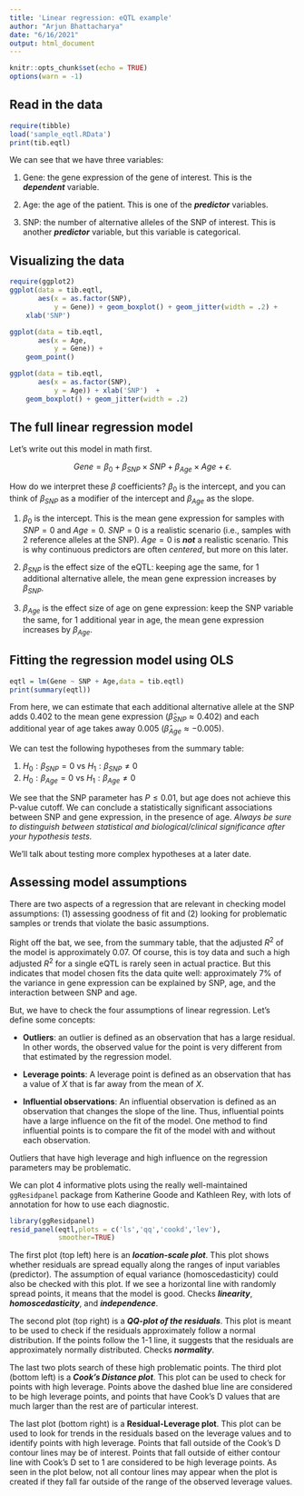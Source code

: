 ```yaml
---
title: 'Linear regression: eQTL example'
author: "Arjun Bhattacharya"
date: "6/16/2021"
output: html_document
---
```


```r
knitr::opts_chunk$set(echo = TRUE)
options(warn = -1)
```

## Read in the data

```r
require(tibble)
load('sample_eqtl.RData')
print(tib.eqtl)
```

We can see that we have three variables:

1.  Gene: the gene expression of the gene of interest. This is the ***dependent*** variable.

2.  Age: the age of the patient. This is one of the ***predictor*** variables.

3.  SNP: the number of alternative alleles of the SNP of interest. This is another ***predictor*** variable, but this variable is categorical.

## Visualizing the data

```r
require(ggplot2)
ggplot(data = tib.eqtl,
       aes(x = as.factor(SNP),
           y = Gene)) + geom_boxplot() + geom_jitter(width = .2) + 
    xlab('SNP')

ggplot(data = tib.eqtl,
       aes(x = Age,
           y = Gene)) +
    geom_point()

ggplot(data = tib.eqtl,
       aes(x = as.factor(SNP),
           y = Age)) + xlab('SNP')  +
    geom_boxplot() + geom_jitter(width = .2)
```

## The full linear regression model

Let's write out this model in math first.

$$
Gene = \beta_0 + \beta_{SNP} \times SNP + \beta_{Age} \times Age + \epsilon.
$$

How do we interpret these $\beta$ coefficients? $\beta_0$ is the intercept,
and you can
think of $\beta_{SNP}$ as a modifier of the intercept 
and $\beta_{Age}$ as the slope.

1.  $\beta_0$ is the intercept. This is the mean gene expression for samples with $SNP = 0$ and $Age = 0$. $SNP = 0$ is a realistic scenario (i.e., samples with 2 reference alleles at the SNP). $Age = 0$ is ***not*** a realistic scenario. This is why continuous predictors are often *centered*, but more on this later.

2.  $\beta_{SNP}$ is the effect size of the eQTL: keeping age the same, for 1 additional alternative allele, the mean gene expression increases by $\beta_{SNP}$.

3.  $\beta_{Age}$ is the effect size of age on gene expression: keep the SNP variable the same, for 1 additional year in age, the mean gene expression increases by $\beta_{Age}$.


## Fitting the regression model using OLS

```r
eqtl = lm(Gene ~ SNP + Age,data = tib.eqtl)
print(summary(eqtl))
```

From here, we can estimate that each additional alternative allele at the SNP adds 0.402 to the mean gene expression ($\hat{\beta}_{SNP} \approx 0.402$) and 
each additional year of age takes away 0.005 ($\hat{\beta}_{Age} \approx -0.005$).

We can test the following hypotheses from the summary table:

1.  $H_0: \beta_{SNP} = 0$ vs $H_1: \beta_{SNP} \neq 0$
2.  $H_0: \beta_{Age} = 0$ vs $H_1: \beta_{Age} \neq 0$

We see that the SNP parameter has $P \leq 0.01$, but age does not achieve this P-value cutoff. We can conclude a statistically significant associations between SNP and gene expression, in the presence of age. *Always be sure to distinguish between statistical and biological/clinical significance after your hypothesis tests.*

We'll talk about testing more complex hypotheses at a later date.

## Assessing model assumptions

There are two aspects of a regression that are relevant in checking
model assumptions: (1) assessing goodness of fit and (2) looking for
problematic samples or trends that violate the basic assumptions.

Right off the bat, we see, from the summary table, that the adjusted $R^2$ of the model is approximately 0.07. Of course, this is toy data and such a high adjusted $R^2$ 
for a single eQTL is rarely seen in actual practice. 
But this indicates that model chosen fits the data quite well: 
approximately 7% of the variance in gene expression can be explained by SNP, 
age, and the interaction between SNP and age.

But, we have to check the four assumptions of linear regression. Let's define some concepts:

-   **Outliers**: an outlier is defined as an observation that has a large residual. In other words, the observed value for the point is very different from that estimated by the regression model.

-   **Leverage points**: A leverage point is defined as an observation that has a value of $X$ that is far away from the mean of $X$.

-   **Influential observations**: An influential observation is defined as an observation that changes the slope of the line. Thus, influential points have a large influence on the fit of the model. One method to find influential points is to compare the fit of the model with and without each observation.

Outliers that have high leverage and high influence on the regression parameters may be problematic.

We can plot 4 informative plots using the really well-maintained `ggResidpanel` package from Katherine Goode and Kathleen Rey, with lots of annotation for how to use each diagnostic.

```r
library(ggResidpanel)
resid_panel(eqtl,plots = c('ls','qq','cookd','lev'),
            smoother=TRUE)
```

The first plot (top left) here is an ***location-scale plot***. This plot shows whether residuals are spread equally along the ranges of input variables (predictor). The assumption of equal variance (homoscedasticity) could also be checked with this plot. If we see a horizontal line with randomly spread points, it means that the model is good.
Checks ***linearity***, ***homoscedasticity***, and ***independence***.

The second plot (top right) is a ***QQ-plot of the residuals***. This plot is meant to be used to check if the residuals approximately follow a normal distribution. If the points follow the 1-1 line, it suggests that the residuals are approximately normally distributed.
Checks ***normality***.

The last two plots search of these high problematic
points. 
The third plot (bottom left) is a ***Cook's Distance plot***. This plot can be used to check for points with high leverage. Points above the dashed blue line are considered to be high leverage points, and points that have Cook's D values that are much larger than the rest are of particular interest.

The last plot (bottom right) is a **Residual-Leverage plot**. This plot can be used to look for trends in the residuals based on the leverage values and to identify points with high leverage. Points that fall outside of the Cook's D contour lines may be of interest. Points that fall outside of either contour line with Cook's D set to 1 are considered to be high leverage points. As seen in the plot below, not all contour lines may appear when the plot is created if they fall far outside of the range of the observed leverage values.
